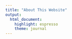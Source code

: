 ```yaml
---
title: "About This Website"
output:
  html_document:
    highlight: espresso
    theme: journal
---
```



